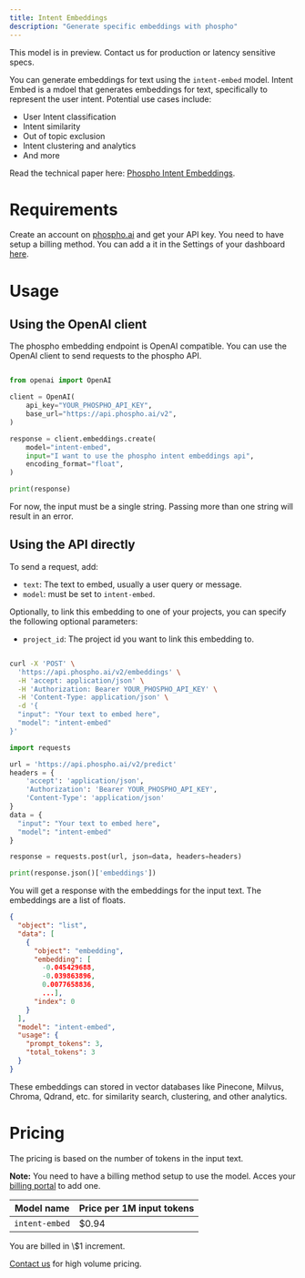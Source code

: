 ```yaml
---
title: Intent Embeddings
description: "Generate specific embeddings with phospho"
---
```


<Note>
  This model is in preview. Contact us for production or latency sensitive
  specs.
</Note>

You can generate embeddings for text using the `intent-embed` model. Intent Embed is a mdoel that generates embeddings for text, specifically to represent the user intent. Potential use cases include:

- User Intent classification
- Intent similarity
- Out of topic exclusion
- Intent clustering and analytics
- And more

Read the technical paper here: [Phospho Intent Embeddings](https://research.phospho.ai/phospho_intent_embed.pdf).

# Requirements

Create an account on [phospho.ai](https://platform.phospho.ai) and get your API key.
You need to have setup a billing method. You can add a it in the Settings of your dashboard [here](https://platform.phospho.ai/org/settings/billing).

# Usage

## Using the OpenAI client

The phospho embedding endpoint is OpenAI compatible. You can use the OpenAI client to send requests to the phospho API.

```python

from openai import OpenAI

client = OpenAI(
    api_key="YOUR_PHOSPHO_API_KEY",
    base_url="https://api.phospho.ai/v2",
)

response = client.embeddings.create(
    model="intent-embed",
    input="I want to use the phospho intent embeddings api",
    encoding_format="float",
)

print(response)

```

For now, the input must be a single string. Passing more than one string will result in an error.

## Using the API directly

To send a request, add:

- `text`: The text to embed, usually a user query or message.
- `model`: must be set to `intent-embed`.

Optionally, to link this embedding to one of your projects, you can specify the following optional parameters:

- `project_id`: The project id you want to link this embedding to.

<CodeGroup>

```bash HTTP API

curl -X 'POST' \
  'https://api.phospho.ai/v2/embeddings' \
  -H 'accept: application/json' \
  -H 'Authorization: Bearer YOUR_PHOSPHO_API_KEY' \
  -H 'Content-Type: application/json' \
  -d '{
  "input": "Your text to embed here",
  "model": "intent-embed"
}'
```

```python Python
import requests

url = 'https://api.phospho.ai/v2/predict'
headers = {
    'accept': 'application/json',
    'Authorization': 'Bearer YOUR_PHOSPHO_API_KEY',
    'Content-Type': 'application/json'
}
data = {
  "input": "Your text to embed here",
  "model": "intent-embed"
}

response = requests.post(url, json=data, headers=headers)

print(response.json()['embeddings'])

```

</CodeGroup>

You will get a response with the embeddings for the input text. The embeddings are a list of floats.

```json
{
  "object": "list",
  "data": [
    {
      "object": "embedding",
      "embedding": [
        -0.045429688,
        -0.039863896,
        0.0077658836,
        ...],
      "index": 0
    }
  ],
  "model": "intent-embed",
  "usage": {
    "prompt_tokens": 3,
    "total_tokens": 3
  }
}
```

These embeddings can stored in vector databases like Pinecone, Milvus, Chroma, Qdrand, etc. for similarity search, clustering, and other analytics.

# Pricing

The pricing is based on the number of tokens in the input text.

**Note:** You need to have a billing method setup to use the model. Acces your [billing portal](https://platform.phospho.ai/org/settings/billing) to add one.

| Model name     | Price per 1M input tokens |
| -------------- | ------------------------- |
| `intent-embed` | $0.94                     |

<Info>
You are billed in \$1 increment.

</Info>

[Contact us](mailto:contact@phospho.app) for high volume pricing.
